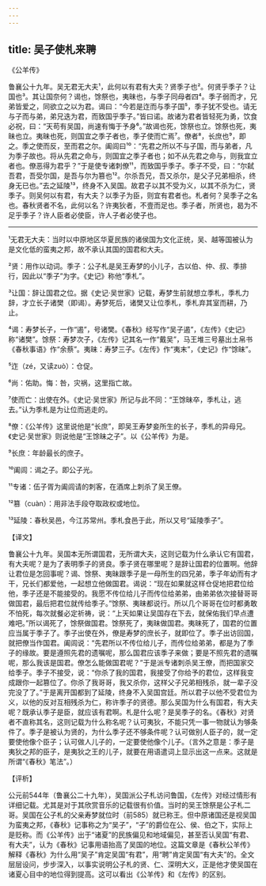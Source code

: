 ```yaml
---
---
---
```

title: 吴子使札来聘
---




《公羊传》

鲁襄公十九年。吴无君无大夫¹，此何以有君有大夫？贤季子也²。何贤乎季子？让国也³。其让国奈何？谒也，馀祭也，夷昧也，与季子同母者四⁴。季子弱而才，兄弟皆爱之，同欲立之以为君。谒曰：“今若是迮而与季子国⁵，季子犹不受也。请无与子而与弟，弟兄迭为君，而致国乎季子。”皆曰诺。故诸为君者皆轻死为勇，饮食必祝，曰：“天苟有吴国，尚速有悔于予身⁶。”故谒也死，馀祭也立。馀祭也死，夷昧也立。夷昧也死，则国宜之季子者也，季子使而亡焉⁷。僚者⁸，长庶也⁹，即之。季之使而反，至而君之尔。阖闾曰¹⁰：“先君之所以不与子国，而与弟者，凡为季子故也。将从先君之命与，则国宜之季子者也；如不从先君之命与，则我宜立者也。僚恶得为君乎？”于是使专诸刺僚¹¹，而致国乎季子。季子不受，曰：“尔弑吾君，吾受尔国，是吾与尔为篡也¹²。尔杀吾兄，吾又杀尔，是父子兄弟相杀，终身无已也。”去之延陵¹³，终身不入吴国。故君子以其不受为义，以其不杀为仁，贤季子。则吴何以有君，有大夫？以季子为臣，则宜有君者也。札者何？吴季子之名也。春秋贤者不名，此何以名？许夷狄者，不壹而足也。季子者，所贤也，曷为不足乎季子？许人臣者必使臣，许人子者必使子也。



***



¹无君无大夫：当时以中原地区华夏民族的诸侯国为文化正统，吴、越等国被认为是文化低的蛮夷之邦，故不承认其国的国君和大夫。

²贤：用作以动词。季子：公子札是吴王寿梦的小儿子，古以伯、仲、叔、季排行，因此以“季子”为字。《史记》称他“季札”。

³让国：辞让国君之位。据《史记·吴世家》记载，寿梦生前就想立季札，季札力辞，才立长子诸樊（即谒）。寿梦死后，诸樊又让位季札，季札弃其室而耕，乃止。

⁴谒：寿梦长子，一作“遏”，号诸樊。《春秋》经写作“吴子遏”，《左传》《史记》称“诸樊”。馀祭：寿梦次子，《左传》记其名一作“戴吴”，马王堆三号墓出土帛书《春秋事语》作“余蔡”。夷昧：寿梦三子。《左传》作“夷末”，《史记》作“馀昧”。

⁵迮（zé，又读zuò）：仓促。

⁶尚：佑助。悔：咎，灾祸，这里指亡故。

⁷使而亡：出使在外。《史记·吴世家》所记与此不同：“王馀昧卒，季札让，逃去。”认为季札是为让位而逃走的。

⁸僚：《公羊传》这里说他是“长庶”，即吴王寿梦妾所生的长子，季札的异母兄。《史记·吴世家》则说他是“王馀昧之子”。以《公羊传》为是。

⁹长庶：年龄最长的庶子。

¹⁰阖闾：谒之子。即公子光。

¹¹专诸：伍子胥为阖闾请的刺客，在酒席上刺杀了吴王僚。

¹²篡（cuàn）：用非法手段夺取政权或地位。

¹³延陵：春秋吴邑，今江苏常州。季札食邑于此，所以又号“延陵季子”。

【译文】

鲁襄公十九年。吴国本无所谓国君，无所谓大夫，这则记载为什么承认它有国君，有大夫呢？是为了表明季子的贤良。季子贤在哪里呢？是辞让国君的位置啊。他辞让君位是怎回事呢？谒、馀祭、夷昧跟季子是一母所生的四兄弟，季子年幼而有才干，兄长们都爱他，一起想立他做国君。谒说：“现在如果就这样仓促地把君位给他，季子还是不能接受的。我愿不传位给儿子而传位给弟弟，由弟弟依次接替哥哥做国君，最后把君位就传给季子。”馀祭、夷昧都说行。所以几个哥哥在位时都勇敢不怕死，每次就餐必定祈祷，说：“上天如果让吴国存在下去，就保佑我们早点遭难吧。”所以谒死了，馀祭做国君。馀祭死了，夷昧做国君。夷昧死了，国君的位置应当属于季子了。季子出使在外，僚是寿梦的庶长子，就即位了。季子出访回国，就把僚当作国君。阖闾说：“先君所以不传位给儿子，而传位给弟弟，都是为了季子的缘故。要是遵照先君的遗嘱呢，那么国君应该季子来做；要是不照先君的遗嘱呢，那么我该是国君。僚怎么能做国君呢？”于是派专诸刺杀吴王僚，而把国家交给季子。季子不接受，说：“你杀了我的国君，我接受了你给予的君位，这样我变成跟你一起篡位了。你杀了我哥哥，我又杀你，这样父子兄弟相残杀，就一辈子没完没了了。”于是离开国都到了延陵，终身不入吴国宫廷。所以君子以他不受君位为义，以他的反对互相残杀为仁，称许季子的贤德。那么吴国为什么有国君，有大夫呢？既承认季子是臣，就应该有君啊。札是什么呢？是吴季子的名。《春秋》对贤者不直称其名，这则记载为什么称名呢？认可夷狄，不能只凭一事一物就认为够条件了。季子是被认为贤的，为什么季子还不够条件呢？认可做别人臣子的，就一定要使他像个臣子；认可做人儿子的，一定要使他像个儿子。（言外之意是：季子是夷狄之邦的臣子，是夷狄之王的儿子，就要在用语遣词上显示出这一点来。这就是所谓“《春秋》笔法”。）

【评析】

公元前544年（鲁襄公二十九年），吴国派公子札访问鲁国，《左传》对经过情形有详细记载。尤其是对于其欣赏音乐的记载很有价值。当时的吴王馀祭是公子札二哥。吴国在公子札的父亲寿梦就位时（前585）就已称王。但中原诸国还是视吴国为蛮夷之邦，《春秋》记事称之为“吴子”，“子”的爵位在公、侯、伯之下，实际上是贬称。而《公羊传》出于“诸夏”的民族偏见和地域偏见，甚至否认吴国“有君、有大夫”，认为《春秋》记事用语抬高了吴国的地位。这篇文章是《春秋公羊传》解释《春秋》为什么用“吴子”肯定吴国“有君”，用“聘”肯定吴国“有大夫”的。全文层层设问，步步深入，以事实说明公子札的贤、仁、深明大义，正是他才使吴国在诸夏心目中的地位得到提高。这可以看出《公羊传》和《左传》的区别。